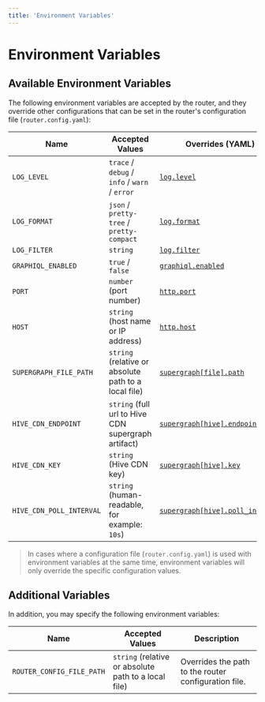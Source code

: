 ```yaml
---
title: 'Environment Variables'
---
```


# Environment Variables

## Available Environment Variables

The following environment variables are accepted by the router, and they override other
configurations that can be set in the router's configuration file (`router.config.yaml`):

| Name                     | Accepted Values                                      | Overrides (YAML)                                               |
| ------------------------ | ---------------------------------------------------- | -------------------------------------------------------------- |
| `LOG_LEVEL`              | `trace` / `debug` / `info` / `warn` / `error`        | [`log.level`](./log#level)                                     |
| `LOG_FORMAT`             | `json` / `pretty-tree` / `pretty-compact`            | [`log.format`](./log#format)                                   |
| `LOG_FILTER`             | `string`                                             | [`log.filter`](./log#filter)                                   |
| `GRAPHIQL_ENABLED`       | `true` / `false`                                     | [`graphiql.enabled`](./graphiql#enabled)                       |
| `PORT`                   | `number` (port number)                               | [`http.port`](./http#port)                                     |
| `HOST`                   | `string` (host name or IP address)                   | [`http.host`](./http#host)                                     |
| `SUPERGRAPH_FILE_PATH`   | `string` (relative or absolute path to a local file) | [`supergraph[file].path`](./supergraph#path)                   |
| `HIVE_CDN_ENDPOINT`      | `string` (full url to Hive CDN supergraph artifact)  | [`supergraph[hive].endpoint`](./supergraph#endpoint)           |
| `HIVE_CDN_KEY`           | `string` (Hive CDN key)                              | [`supergraph[hive].key`](./supergraph#key)                     |
| `HIVE_CDN_POLL_INTERVAL` | `string` (human-readable, for example: `10s`)        | [`supergraph[hive].poll_interval`](./supergraph#poll_interval) |

> In cases where a configuration file (`router.config.yaml`) is used with environment variables at
> the same time, environment variables will only override the specific configuration values.

## Additional Variables

In addition, you may specify the following environment variables:

| Name                      | Accepted Values                                      | Description                                          |
| ------------------------- | ---------------------------------------------------- | ---------------------------------------------------- |
| `ROUTER_CONFIG_FILE_PATH` | `string` (relative or absolute path to a local file) | Overrides the path to the router configuration file. |
